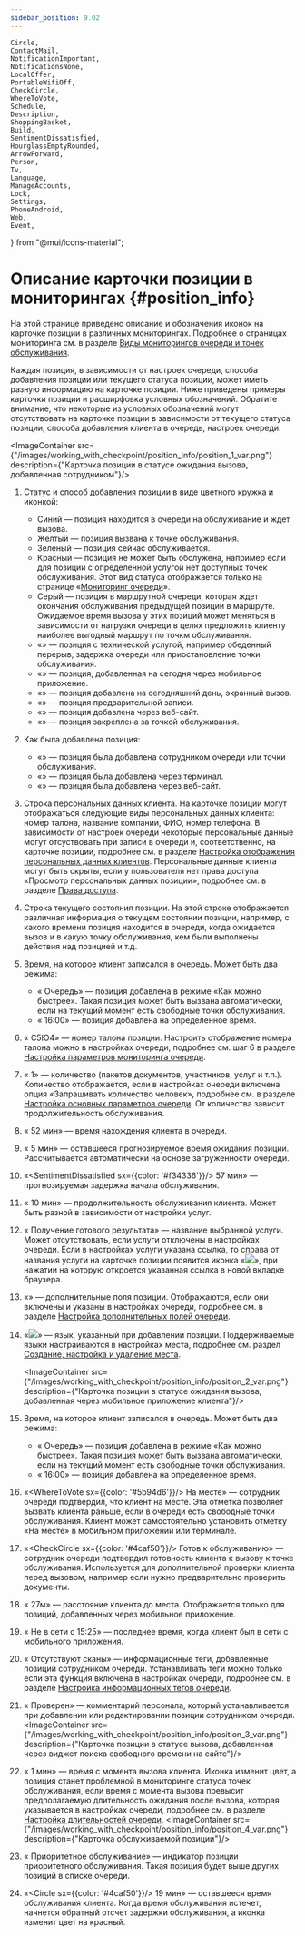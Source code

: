 ```yaml
---
sidebar_position: 9.02
---
```


    Circle,
    ContactMail,
    NotificationImportant,
    NotificationsNone,
    LocalOffer,
    PortableWifiOff,
    CheckCircle,
    WhereToVote,
    Schedule,
    Description,
    ShoppingBasket,
    Build,
    SentimentDissatisfied,
    HourglassEmptyRounded,
    ArrowForward,
    Person,
    Tv,
    Language,
    ManageAccounts,
    Lock,
    Settings,
    PhoneAndroid,
    Web,
    Event,
} from "@mui/icons-material";


# Описание карточки позиции в мониторингах {#position_info}

На этой странице приведено описание и обозначения иконок на карточке позиции в различных мониторингах. Подробнее о страницах мониторинга см. в разделе [Виды мониторингов очереди и точек обслуживания](monitorings/monitorings.mdx).

Каждая позиция, в зависимости от настроек очереди, способа добавления позиции или текущего статуса позиции, может иметь разную информацию на карточке позиции. Ниже приведены примеры карточки позиции и расширфовка условных обозначений. Обратите внимание, что некоторые из условных обозначений могут отсутствовать на карточке позиции в зависимости от текущего статуса позиции, способа добавления клиента в очередь, настроек очереди.

<ImageContainer src={"/images/working_with_checkpoint/position_info/position_1_var.png"} description={"Карточка позиции в статусе ожидания вызова, добавленная сотрудником"}/>

1.  Статус и способ добавления позиции в виде цветного кружка и иконкой:
    -   Синий — позиция находится в очереди на обслуживание и ждет вызова.
    -   Желтый — позиция вызвана к точке обслуживания.
    -   Зеленый — позиция сейчас обслуживается.
    -   Красный — позиция не может быть обслужена, например если для позиции с определенной услугой нет доступных точек обслуживания. Этот вид статуса отображается только на странице «[Мониторинг очереди](monitorings/line_monitoring.mdx)».
    -   Серый — позиция в маршрутной очереди, которая ждет окончания обслуживания предыдущей позиции в маршруте. Ожидаемое время вызова у этих позиций может меняться в зависимости от нагрузки очереди в целях предложить клиенту наиболее выгодный маршрут по точкм обслуживания.
    -   «<Settings/>» — позиция с технической услугой, например обеденный перерыв, задержка очереди или приостановление точки обслуживания.
    -   «<PhoneAndroid/>» — позиция, добавленная на сегодня через мобильное приложение.
    -   «<Tv/>» — позиция добавлена на сегодняшний день, экранный вызов.
    -   «<Event/>» — позиция предварительной записи.
    -   «<Web/>» — позиция добавлена через веб-сайт.
    -   <div style={{display: "flex", alignItems: 'center', gap: '0 8px'}}>«<Avatar><Lock/></Avatar>» — позиция закреплена за точкой обслуживания.</div>
2.  Как была добавлена позиция:
    -   «<ManageAccounts/>» — позиция была добавлена сотрудником очереди или точки обслуживания.
    -   «<Tv/>» — позиция была добавлена через терминал.
    -   «<Language/>» — позиция была добавлена через веб-сайт.
3.  Строка персональных данных клиента. На карточке позиции могут отображаться следующие виды персональных данных клиента: номер талона, название компании, ФИО, номер телефона. В зависимости от настроек очереди некоторые персональные данные могут отсуствовать при записи в очереди и, соответственно, на карточке позиции, подробнее см. в разделе [Настройка отображения персональных данных клиентов](../lines_management/line_settings/display_personal_data.mdx). Персональные данные клиента могут быть скрыты, если у пользователя нет права доступа «Просмотр персональных данных позиции», подробнее см. в разделе [Права доступа](../account_management/access_rights.mdx).
4.  Строка текущего состояния позиции. На этой строке отображается различная информация о текущем состоянии позиции, например, с какого времени позиция находится в очереди, когда ожидается вызов и в какую точку обслуживания, кем были выполнены действия над позицией и т.д.
5.  Время, на которое клиент записался в очередь. Может быть два режима:
    -   «<JefileHandIconMaterial/> Очередь» — позиция добавлена в режиме «Как можно быстрее». Такая позиция может быть вызвана автоматически, если на текущий момент есть свободные точки обслуживания.
    -   «<Schedule/> 16:00» — позиция добавлена на определенное время.
6.  «<CodeIcon/> С5Ю4» — номер талона позиции. Настроить отображение номера талона можно в настройках очереди, подробнее см. шаг 6 в разделе [Настройка параметров мониторинга очереди](../lines_management/line_settings/monitoring_settings.mdx).
7.  «<Person/> 1» — количество \(пакетов документов, участников, услуг и т.п.\). Количество отображается, если в настройках очереди включена опция «Запрашивать количество человек», подробнее см. в разделе [Настройка основных параметров очереди](../lines_management/line_settings/main_settings.mdx). От количества зависит продолжительность обслуживания.
8.  «<ArrowForward/> 52 мин» — время нахождения клиента в очереди.
9.  «<HourglassEmptyRounded/> 5 мин» — оставшееся прогнозируемое время ожидания позиции. Рассчитывается автоматически на основе загруженности очереди.
10. «<SentimentDissatisfied sx={{color: '#f34336'}}/> 57 мин» — прогнозируемая задержка начала обслуживания.
11. «<Build/> 10 мин» — продолжительность обслуживания клиента. Может быть разной в зависимости от настройки услуг.
12. «<ShoppingBasket/> Получение готового результата» — название выбранной услуги. Может отсутствовать, если услуги отключены в настройках очереди. Если в настройках услуги указана ссылка, то справа от названия услуги на карточке позиции появится иконка «![](/images/icons/ic14_question_mark_filled.svg)», при нажатии на которую откроется указанная ссылка в новой вкладке браузера.
13. «<Description/>» — дополнительные поля позиции. Отображаются, если они включены и указаны в настройках очереди, подробнее см. в разделе [Настройка дополнительных полей очереди](../lines_management/line_settings/additional_fields.mdx).
14. «![](/images/icons/ic20_rounded_flag_ru.svg)» — язык, указанный при добавлении позиции. Поддерживаемые языки настраиваются в настройках места, подробнее см. раздел [Создание, настройка и удаление места](../shops_management/shops_creation_and_settings.mdx).

    <ImageContainer src={"/images/working_with_checkpoint/position_info/position_2_var.png"} description={"Карточка позиции в статусе ожидания вызова, добавленная через мобильное приложение клиента"}/>

15. Время, на которое клиент записался в очередь. Может быть два режима:
    -   «<JefileHandIconMaterial/> Очередь» — позиция добавлена в режиме «Как можно быстрее». Такая позиция может быть вызвана автоматически, если на текущий момент есть свободные точки обслуживания.
    -   «<Schedule/> 16:00» — позиция добавлена на определенное время.
16. «<WhereToVote sx={{color: '#5b94d6'}}/> На месте» — сотрудник очереди подтвердил, что клиент на месте. Эта отметка позволяет вызвать клиента раньше, если в очереди есть свободные точки обслуживания. Клиент может самостоятельно установить отметку «На месте» в мобильном приложении или терминале.
17. «<CheckCircle sx={{color: '#4caf50'}}/> Готов к обслуживанию» — сотрудник очереди подтвердил готовность клиента к вызову к точке обслуживания. Используется для дополнительной проверки клиента перед вызовом, например если нужно предварительно проверить документы.
18. «<DistanceIcon/> 27м» — расстояние клиента до места. Отображается только для позиций, добавленных через мобильное приложение.
19. «<PortableWifiOff/> Не в сети с 15:25» — последнее время, когда клиент был в сети с мобильного приложения.
20. «<LocalOffer/> Отсутствуют сканы» — информационные теги, добавленные позиции сотрудником очереди. Устанавливать теги можно только если эта функция включена в настройках очереди, подробнее см. в разделе [Настройка информационных тегов очереди](../lines_management/line_settings/additional_info.mdx).
21. «<ContactMail/> Проверен» — комментарий персонала, который устанавливается при добавлении или редактировании позиции сотрудником очереди.
    <ImageContainer src={"/images/working_with_checkpoint/position_info/position_3_var.png"} description={"Карточка позиции в статусе вызова, добавленная через виджет поиска свободного времени на сайте"}/>
22. «<NotificationsNone/> 1 мин» — время с момента вызова клиента. Иконка изменит цвет, а позиция станет проблемной в мониторинге статуса точек обслуживания, если время с момента вызова превысит предполагаемую длительность ожидания после вызова, которая указывается в настройках очереди, подробнее см. в разделе [Настройка длительностей очереди](../lines_management/line_settings/duration_settings.mdx).
    <ImageContainer src={"/images/working_with_checkpoint/position_info/position_4_var.png"} description={"Карточка обслуживаемой позиции"}/>
23. «<NotificationImportant/> Приоритетное обслуживание» — индикатор позиции приоритетного обслуживания. Такая позиция будет выше других позиций в списке очереди.
24. «<Circle sx={{color: '#4caf50'}}/> 19 мин» — оставшееся время обслуживания клиента. Когда время обслуживания истечет, начнется обратный отсчет задержки обслуживания, а иконка изменит цвет на красный.

